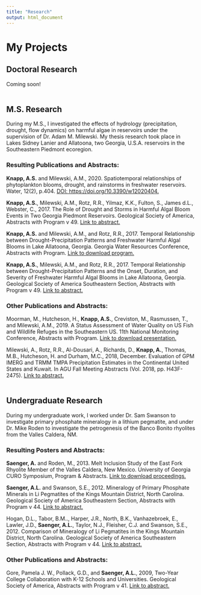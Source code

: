```yaml
---
title: "Research"
output: html_document
---
```


<style type="text/css">
.title {
  display: none;
}
</style>

# **My Projects**

## Doctoral Research

Coming soon!<br><br>

## M.S. Research

During my M.S., I investigated the effects of hydrology (precipitation, drought, flow dynamics) on harmful algae in reservoirs under the supervision of Dr. Adam M. Milewski. My thesis research took place in Lakes Sidney Lanier and Allatoona, two Georgia, U.S.A. reservoirs in the Southeastern Piedmont ecoregion.

### Resulting Publications and Abstracts:

**Knapp, A.S.** and Milewski, A.M., 2020. Spatiotemporal relationships of phytoplankton blooms, drought, and rainstorms in freshwater reservoirs. Water, 12(2), p.404. [DOI: https://doi.org/10.3390/w12020404.](https://doi.org/10.3390/w12020404)

**Knapp, A.S.**, Milewski, A.M., Rotz, R.R., Yilmaz, K.K., Fulton, S., James d.L., Webster, C., 2017. The Role of Drought and Storms in Harmful Algal Bloom Events in Two Georgia Piedmont Reservoirs. Geological Society of America, Abstracts with Program v 49. [Link to abstract.](10.1130/abs/2017AM-304040)

**Knapp, A.S.** and Milewski, A.M., and Rotz, R.R., 2017. Temporal Relationship between Drought-Precipitation Patterns and Freshwater Harmful Algal Blooms in Lake Allatoona, Georgia. Georgia Water Resources Conference, Abstracts with Program. [Link to download program.](http://georgiawaterconference.org/wp-content/uploads/2017/04/2017_GWRC_Program_wCover.pdf)

**Knapp, A.S.**, Milewski, A.M., and Rotz, R.R., 2017. Temporal Relationship between Drought-Precipitation Patterns and the Onset, Duration, and Severity of Freshwater Harmful Algal Blooms in Lake Allatoona, Georgia. Geological Society of America Southeastern Section, Abstracts with Program v 49. [Link to abstract.](10.1130/abs/2017SE-291383)

### Other Publications and Abstracts:

Moorman, M., Hutcheson, H., **Knapp, A.S.**, Creviston, M., Rasmussen, T., and Milewski, A.M., 2019. A Status Assessment of Water Quality on US Fish and Wildlife Refuges in the Southeastern US. 11th National Monitoring Conference, Abstracts with Program. [Link to download presentation.](https://acwi.gov/monitoring/conference/2019/presentations/Moorman_G7_Secure.pdf)

Milewski, A., Rotz, R.R., Al-Dousari, A., Richards, D., **Knapp, A.**, Thomas, M.B., Hutcheson, H. and Durham, M.C., 2018, December. Evaluation of GPM IMERG and TRMM TMPA Precipitation Estimates in the Continental United States and Kuwait. In AGU Fall Meeting Abstracts (Vol. 2018, pp. H43F-2475). [Link to abstract.](https://ui.adsabs.harvard.edu/abs/2018AGUFM.H43F2475M/abstract) <br><br>

## Undergraduate Research

During my undergraduate work, I worked under Dr. Sam Swanson to investigate primary phosphate mineralogy in a lithium pegmatite, and under Dr. Mike Roden to investigate the petrogenesis of the Banco Bonito rhyolites from the Valles Caldera, NM.

### Resulting Posters and Abstracts:

**Saenger, A.** and Roden, M., 2013. Melt Inclusion Study of the East Fork Rhyolite Member of the Valles Caldera, New Mexico. University of Georgia CURO Symposium, Program & Abstracts. [Link to download proceedings.](https://curo.uga.edu/symposium/BOAs/CURO_BOA_2013.pdf)

**Saenger, A.L.** and Swanson, S.E., 2012. Mineralogy of Primary Phosphate Minerals in Li Pegmatites of the Kings Mountain District, North Carolina. Geological Society of America Southeastern Section, Abstracts with Program v 44. [Link to abstract.](https://gsa.confex.com/gsa/2012SE/webprogram/Paper201989.html)

Hogan, D.L., Tabor, B.M.., Harper, J.R., North, B.K., Vanhazebroek, E., Lawler, J.D., **Saenger, A.L.**, Taylor, N.J., Fleisher, C.J. and Swanson, S.E., 2012. Comparison of Mineralogy of Li Pegmatites in the Kings Mountain District, North Carolina. Geological Society of America Southeastern Section, Abstracts with Program v 44. [Link to abstract.](https://gsa.confex.com/gsa/2012SE/webprogram/Paper201992.html)

### Other Publications and Abstracts:

Gore, Pamela J. W., Pollack, G.D., and **Saenger, A.L.**, 2009, Two-Year College Collaboration with K-12 Schools and Universities. Geological Society of America, Abstracts with Program v 41. [Link to abstract.](https://gsa.confex.com/gsa/2009AM/webprogram/Paper163246.html)
